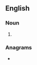 ==English==

===Noun===
{{head|en|noun plural form}}

# {{plural of|pteroyl|lang=en}}

===Anagrams===
* {{l|en|prostyle}}